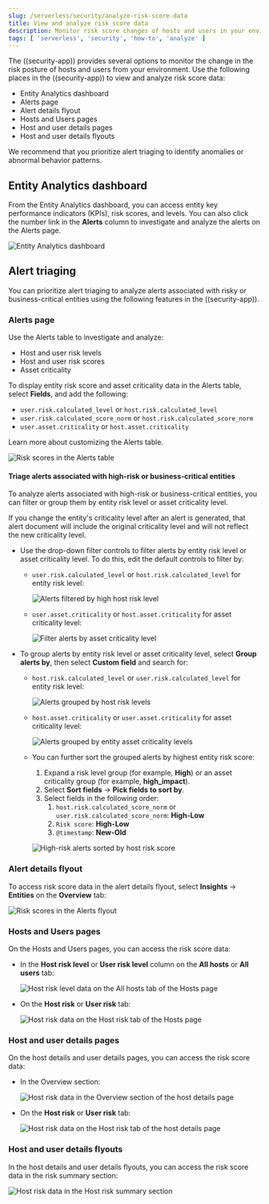 ```yaml
---
slug: /serverless/security/analyze-risk-score-data
title: View and analyze risk score data
description: Monitor risk score changes of hosts and users in your environment.
tags: [ 'serverless', 'security', 'how-to', 'analyze' ]
---
```


The ((security-app)) provides several options to monitor the change in the risk posture of hosts and users from your environment. Use the following places in the ((security-app)) to view and analyze risk score data:

* <DocLink slug="/serverless/security/analyze-risk-score-data" section="entity-analytics-dashboard">Entity Analytics dashboard</DocLink>
* <DocLink slug="/serverless/security/analyze-risk-score-data" section="alerts-page">Alerts page</DocLink>
* <DocLink slug="/serverless/security/analyze-risk-score-data" section="alert-details-flyout">Alert details flyout</DocLink>
* <DocLink slug="/serverless/security/analyze-risk-score-data" section="hosts-and-users-pages">Hosts and Users pages</DocLink>
* <DocLink slug="/serverless/security/analyze-risk-score-data" section="host-and-user-details-pages">Host and user details pages</DocLink>
* <DocLink slug="/serverless/security/analyze-risk-score-data" section="host-and-user-details-flyouts">Host and user details flyouts</DocLink>


<DocCallOut title="Tip">
We recommend that you prioritize <DocLink slug="/serverless/security/analyze-risk-score-data" section="alert-triaging">alert triaging</DocLink> to identify anomalies or abnormal behavior patterns.
</DocCallOut>

## Entity Analytics dashboard

From the Entity Analytics dashboard, you can access entity key performance indicators (KPIs), risk scores, and levels. You can also click the number link in the **Alerts** column to investigate and analyze the alerts on the Alerts page.

![Entity Analytics dashboard](../images/detection-entity-dashboard/-dashboards-entity-dashboard.png)

## Alert triaging
You can prioritize alert triaging to analyze alerts associated with risky or business-critical entities using the following features in the ((security-app)).

### Alerts page

Use the Alerts table to investigate and analyze:

* Host and user risk levels
* Host and user risk scores
* Asset criticality

To display entity risk score and asset criticality data in the Alerts table, select **Fields**, and add the following:

* `user.risk.calculated_level` or `host.risk.calculated_level`
* `user.risk.calculated_score_norm` or `host.risk.calculated_score_norm`
* `user.asset.criticality` or `host.asset.criticality`

Learn more about <DocLink slug="/serverless/security/alerts-manage" section="customize-the-alerts-table">customizing the Alerts table</DocLink>.

![Risk scores in the Alerts table](../images/analyze-risk-score-data/alerts-table-rs.png)

#### Triage alerts associated with high-risk or business-critical entities

To analyze alerts associated with high-risk or business-critical entities, you can filter or group them by entity risk level or asset criticality level.

<DocCallOut title="Note">
If you change the entity's criticality level after an alert is generated, that alert document will include the original criticality level and will not reflect the new criticality level.
</DocCallOut>

* Use the drop-down filter controls to filter alerts by entity risk level or asset criticality level. To do this, <DocLink slug="/serverless/security/alerts-manage" section="edit-drop-down-filter-controls">edit the default controls</DocLink> to filter by:

  * `user.risk.calculated_level` or `host.risk.calculated_level` for entity risk level:

    ![Alerts filtered by high host risk level](../images/analyze-risk-score-data/filter-by-host-risk-level.png)

  * `user.asset.criticality` or `host.asset.criticality` for asset criticality level:

    ![Filter alerts by asset criticality level](../images/analyze-risk-score-data/filter-by-asset-criticality.png)

* To group alerts by entity risk level or asset criticality level, select **Group alerts by**, then select **Custom field** and search for:

  * `host.risk.calculated_level` or `user.risk.calculated_level` for entity risk level:

    ![Alerts grouped by host risk levels](../images/analyze-risk-score-data/group-by-host-risk-level.png)

  * `host.asset.criticality` or `user.asset.criticality` for asset criticality level:

    ![Alerts grouped by entity asset criticality levels](../images/analyze-risk-score-data/group-by-asset-criticality.png)

  * You can further sort the grouped alerts by highest entity risk score:

    1. Expand a risk level group (for example, **High**) or an asset criticality group (for example, **high_impact**).
    1. Select **Sort fields** → **Pick fields to sort by**.
    1. Select fields in the following order:
        1. `host.risk.calculated_score_norm` or `user.risk.calculated_score_norm`: **High-Low**
        1. `Risk score`: **High-Low**
        1. `@timestamp`: **New-Old**

    ![High-risk alerts sorted by host risk score](../images/analyze-risk-score-data/hrl-sort-by-host-risk-score.png)

### Alert details flyout

To access risk score data in the alert details flyout, select **Insights** → **Entities** on the **Overview** tab:

![Risk scores in the Alerts flyout](../images/analyze-risk-score-data/alerts-flyout-rs.png)

### Hosts and Users pages

On the Hosts and Users pages, you can access the risk score data:

* In the **Host risk level** or **User risk level** column on the **All hosts** or **All users** tab:

  ![Host risk level data on the All hosts tab of the Hosts page](../images/analyze-risk-score-data/hosts-hr-level.png)

* On the **Host risk** or **User risk** tab:

  ![Host risk data on the Host risk tab of the Hosts page](../images/analyze-risk-score-data/hosts-hr-data.png)

### Host and user details pages

On the host details and user details pages, you can access the risk score data:

* In the Overview section:

  ![Host risk data in the Overview section of the host details page](../images/analyze-risk-score-data/host-details-overview.png)

* On the **Host risk** or **User risk** tab:

  ![Host risk data on the Host risk tab of the host details page](../images/analyze-risk-score-data/host-details-hr-tab.png)

### Host and user details flyouts

In the host details and user details flyouts, you can access the risk score data in the risk summary section:

  ![Host risk data in the Host risk summary section](../images/analyze-risk-score-data/risk-summary.png)

